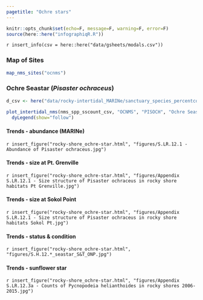 ```yaml
---
pagetitle: "Ochre stars"
---
```


```r
knitr::opts_chunk$set(echo=F, message=F, warning=F, error=F)
source(here::here("infographiqR.R"))
```

`r insert_info(csv = here::here("data/gsheets/modals.csv"))`

### {.tabset}

### Map of Sites

```r
map_nms_sites("ocnms")
```

### Ochre Seastar (_Pisaster ochraceus_) {.active}

```r
d_csv <- here("data/rocky-intertidal_MARINe/sanctuary_species_percentcover.csv")

plot_intertidal_nms(nms_spp_sscount_csv, "OCNMS", "PISOCH", "Ochre Seastar", fld_val = "count", label_y = "Count (annual avg)") %>% 
  dyLegend(show="follow")
```

#### Trends - abundance (MARINe)

`r insert_figure("rocky-shore_ochre-star.html", "figures/S.LR.12.1 - Abundance of Pisaster ochraceus.jpg")`

#### Trends - size at Pt. Grenville

`r insert_figure("rocky-shore_ochre-star.html", "figures/Appendix S.LR.12.1 - Size structure of Pisaster ochraceus in rocky shore habitats Pt Grenville.jpg")`

#### Trends - size at Sokol Point

`r insert_figure("rocky-shore_ochre-star.html", "figures/Appendix S.LR.12.1 - Size structure of Pisaster ochraceus in rocky shore habitats Sokol Pt.jpg")`

#### Trends - status & condition

`r insert_figure("rocky-shore_ochre-star.html", "figures/S.H.12.*_seastar_S&T_ONP.jpg")`

#### Trends - sunflower star

`r insert_figure("rocky-shore_ochre-star.html", "figures/Appendix S.LR.12.3a - Counts of Pycnopodeia helianthoides in rocky shores 2006-2015.jpg")`
